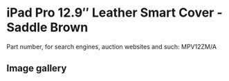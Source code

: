 
# iPad Pro 12.9″ Leather Smart Cover - Saddle Brown

Part number, for search engines, auction websites and such: MPV12ZM/A

## Image gallery

<div style={{ width: '100%', maxWidth: '768px' }}>
<GalleryComponent
    images={[
      {
        original: "/everysource/MPV12.webp",
        thumbnail: "/everypreview/MPV12.webp",
      },
      {
        original: "/everysource/MPV12_AV1_GOLD.webp",
        thumbnail: "/everypreview/MPV12_AV1_GOLD.webp",
      },
      {
        original: "/everysource/MPV12_AV1_SILVER.webp",
        thumbnail: "/everypreview/MPV12_AV1_SILVER.webp",
      },
      {
        original: "/everysource/MPV12_AV1_SPACE_GRAY.webp",
        thumbnail: "/everypreview/MPV12_AV1_SPACE_GRAY.webp",
      },
      {
        original: "/everysource/MPV12_AV2.webp",
        thumbnail: "/everypreview/MPV12_AV2.webp",
      },
      {
        original: "/everysource/MPV12_AV3.webp",
        thumbnail: "/everypreview/MPV12_AV3.webp",
      }
    ]}
  />
</div>